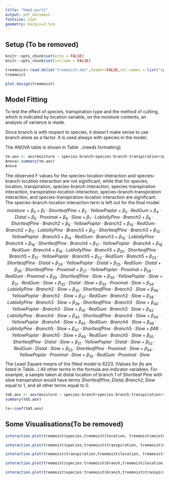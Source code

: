 ```yaml
---
title: "hmw1-part2"
output: pdf_document
fontsize: 12pt
geometry: margin=2.5cm
---
```


## Setup (To be removed)

```r
knitr::opts_chunk$set(echo = FALSE)
knitr::opts_chunk$set(include = FALSE)
```

```r
treemoist<-read.delim("treemoist.dat",header=FALSE,col.names = list("species","branch","location","transpiration","moisture"),sep="",colClasses=list("factor","factor","factor","factor","integer"))
treemoist
```


```r
plot.design(treemoist)
```

## Model Fitting

To test the effect of species, transpiration type and the method of cutting, which is indicated by location variable, on the moisture contents, an analysis of variance is made.

Since branch is with respect to species, it doesn't make sense to use branch alone as a factor. It is used always with species in the model.

The ANOVA table is shown in Table ..(needs formatting)

```r
tm.aov <- aov(moisture ~ species:branch+species:branch:transpiration+species:branch:location+species*location*transpiration, data=treemoist)
Anova<-summary(tm.aov)
Anova
```
The observed F values for the species-location interaction and species-branch-location interaction are not significant, while that for species, location, transpiration, species-branch interaction, species-transpiration interaction, transpiration-location interaction, species-branch-transpiration interaction, and species-transpiration-location interaction are significant. The species-branch-location interaction term is left out for the final model.
$$ moisture = \beta_0 + \beta_1·ShortleafPine+ \beta_2·YellowPoplar+ \beta_3·RedGum+ \beta_4·Distal+ \beta_5·Proximal+ \beta_6·Slow +\beta_7·LoblollyPine·Branch2+\beta_8·ShortleafPine·Branch2+\beta_9·YellowPoplar·Branch2+\beta_10·RedGum·Branch2+\beta_11·LoblollyPine·Branch3+\beta_12·ShortleafPine·Branch3+\beta_13·YellowPoplar·Branch3+\beta_14·RedGum·Branch3+\beta_15·LoblollyPine·Branch4+\beta_16·ShortleafPine·Branch4+\beta_17·YellowPoplar·Branch4+\beta_18·RedGum·Branch4+\beta_19·LoblollyPine·Branch5+\beta_20·ShortleafPine·Branch5+\beta_21·YellowPoplar·Branch5+\beta_22·RedGum·Branch5+\beta_23·ShortleafPine·Distal+\beta_24·YellowPoplar·Distal+\beta_25·RedGum·Distal+\beta_26·ShortleafPine·Proximal+\beta_27·YellowPoplar·Proximal+\beta_28·RedGum·Proximal+\beta_29·ShortleafPine·Slow+\beta_30·YellowPoplar·Slow+\beta_31·RedGum·Slow+\beta_32·Distal·Slow+\beta_33·Proximal·Slow+\beta_34·LoblollyPine·Branch2·Slow+\beta_35·ShortleafPine·Branch2·Slow+\beta_36·YellowPoplar·Branch2·Slow+\beta_37·RedGum·Branch2·Slow+\beta_38·LoblollyPine·Branch3·Slow+\beta_39·ShortleafPine·Branch3·Slow+\beta_40·YellowPoplar·Branch3·Slow+\beta_41·RedGum·Branch3·Slow+\beta_42·LoblollyPine·Branch4·Slow+\beta_43·ShortleafPine·Branch4·Slow+\beta_44·YellowPoplar·Branch4·Slow+\beta_45·RedGum·Branch4·Slow+\beta_46·LoblollyPine·Branch5·Slow+\beta_47·ShortleafPine·Branch5·Slow+\beta48·YellowPoplar·Branch5·Slow+\beta_49·RedGum·Branch5·Slow+\beta_50·ShortleafPine·Distal·Slow+\beta_51·YellowPoplar·Distal·Slow+\beta_52·RedGum·Distal·Slow+\beta_53·ShortleafPine·Proximal·Slow+\beta_54·YellowPoplar·Proximal·Slow+\beta_55·RedGum·Proximal·Slow$$
The Least Square means of the fitted model is 6223. (Values for $\beta$s are listed in Table...) All other terms in the formula are indicator variables. For example, a sample taken at distal location of branch 1 of Shortleaf Pine with slow transpiration would have terms $ShortleafPine,Distal,Branch2,Slow$ equal to $1$, and all other terms equal to $0$.

```r
tm5.aov <- aov(moisture ~ species:branch+species:branch:transpiration+species:branch:location+species*location*transpiration-species:branch:location, data=treemoist)
summary(tm5.aov)
```
```r
ls<-coef(tm5.aov)
```


## Some Visualisations(To be removed)
```r
interaction.plot(treemoist$species,treemoist$location, treemoist$moisture)
```

```r
interaction.plot(treemoist$species,treemoist$transpiration, treemoist$moisture)
```
```r
interaction.plot(treemoist$transpiration,treemoist$location, treemoist$moisture)
```
```r
interaction.plot(treemoist$species:treemoist$branch,treemoist$location, treemoist$moisture)
```


```r
interaction.plot(treemoist$species:treemoist$branch,treemoist$transpiration, treemoist$moisture)
```